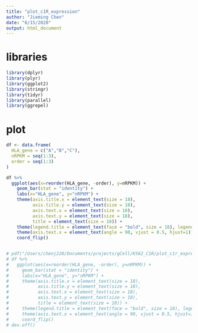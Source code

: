 ```yaml
---
title: "plot_c1R_expression"
author: "Jieming Chen"
date: "6/15/2020"
output: html_document
---
```


# libraries
```r

library(dplyr)
library(plyr)
library(ggplot2)
library(stringr)
library(tidyr)
library(parallel)
library(ggrepel)
```

# plot
```r

df <- data.frame(
  HLA_gene = c("A","B","C"),
  nRPKM = seq(1:3),
  order = seq(1:3)
)

df %>% 
  ggplot(aes(x=reorder(HLA_gene, -order), y=nRPKM)) + 
    geom_bar(stat = "identity") + 
    labs(x="HLA_gene", y="nRPKM") + 
    theme(axis.title.x = element_text(size = 18),
          axis.title.y = element_text(size = 18),
          axis.text.x = element_text(size = 18),
          axis.text.y = element_text(size = 18),
          title = element_text(size = 18)) +
    theme(legend.title = element_text(face = "bold", size = 18), legend.text = element_text(size = 16)) +
    theme(axis.text.x = element_text(angle = 90, vjust = 0.5, hjust=1)) + 
    coord_flip()


# pdf("/Users/chenj220/Documents/projects/gCell/K562_C1R/plot_c1r_expression.pdf")
# df %>% 
#   ggplot(aes(x=reorder(HLA_gene, -order), y=nRPKM)) + 
#     geom_bar(stat = "identity") + 
#     labs(x="HLA_gene", y="nRPKM") + 
#     theme(axis.title.x = element_text(size = 18),
#           axis.title.y = element_text(size = 18),
#           axis.text.x = element_text(size = 18),
#           axis.text.y = element_text(size = 18),
#           title = element_text(size = 18)) +
#     theme(legend.title = element_text(face = "bold", size = 18), legend.text = element_text(size = 16)) +
#     theme(axis.text.x = element_text(angle = 90, vjust = 0.5, hjust=1)) + 
#     coord_flip()
# dev.off()

```